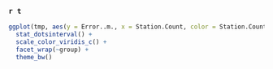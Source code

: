 ### `r t` {.unnumbered}


```r
ggplot(tmp, aes(y = Error..m., x = Station.Count, color = Station.Count)) +
  stat_dotsinterval() +
  scale_color_viridis_c() +
  facet_wrap(~group) +
  theme_bw()

```

